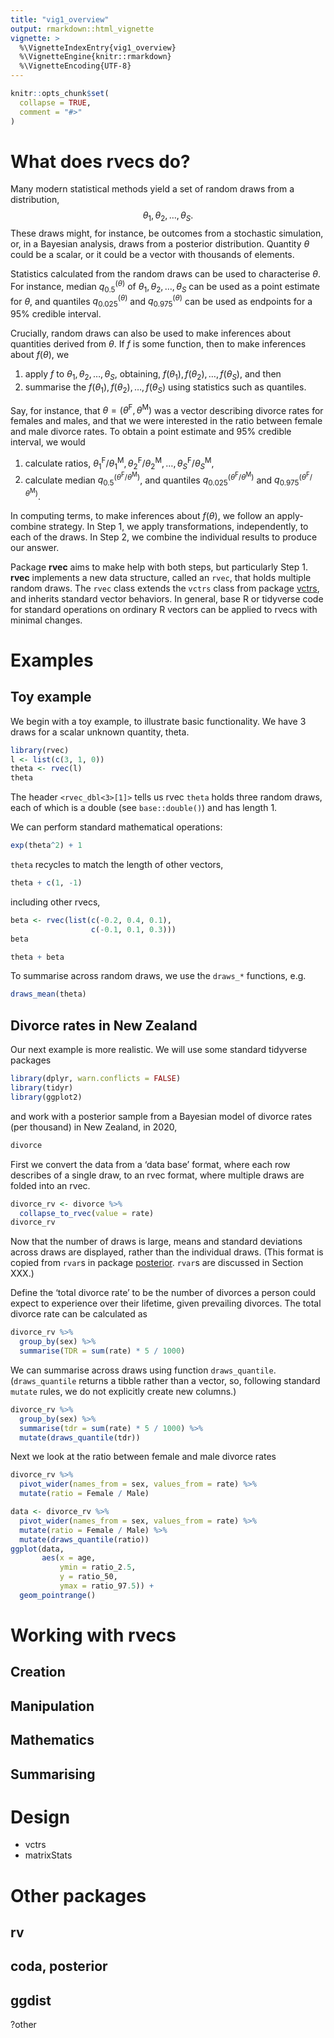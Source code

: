 ```yaml
---
title: "vig1_overview"
output: rmarkdown::html_vignette
vignette: >
  %\VignetteIndexEntry{vig1_overview}
  %\VignetteEngine{knitr::rmarkdown}
  %\VignetteEncoding{UTF-8}
---
```


```r
knitr::opts_chunk$set(
  collapse = TRUE,
  comment = "#>"
)
```


# What does **rvecs** do?

Many modern statistical methods yield a set of random draws from a distribution,
$$
  \theta_1, \theta_2, \dots, \theta_S.
$$
These draws might, for instance, be outcomes from a stochastic simulation, or, in a Bayesian analysis, draws from a posterior distribution. Quantity $\theta$ could be a scalar, or it could be a vector with thousands of elements. 

Statistics calculated from the random draws can be used to characterise $\theta$. For instance, median $q_{0.5}^{(\theta)}$ of $\theta_1, \theta_2, \dots, \theta_S$ can be used as a point estimate for $\theta$, and quantiles $q_{0.025}^{(\theta)}$ and $q_{0.975}^{(\theta)}$ can be used as endpoints for a 95\% credible interval.

Crucially, random draws can also be used to make inferences about quantities derived from $\theta$. If $f$ is some function, then to make inferences about $f(\theta)$, we

1. apply $f$ to $\theta_1, \theta_2, \dots, \theta_S$, obtaining, $f(\theta_1), f(\theta_2), \dots, f(\theta_S)$, and then
2. summarise the $f(\theta_1 ), f(\theta_2), \dots, f(\theta_S)$ using statistics such as quantiles.

Say, for instance, that $\theta = (\theta^{\text{F}}, \theta^{\text{M}})$ was a vector describing divorce rates for females and males, and that we were interested in the ratio between female and male divorce rates. To obtain a point estimate and 95\% credible interval, we would 

1. calculate ratios, $\theta_1^{\text{F}}/\theta_1^{\text{M}}, \theta_2^{\text{F}}/\theta_2^{\text{M}}, \dots, \theta_S^{\text{F}}/\theta_S^{\text{M}}$,
2. calculate  median $q_{0.5}^{(\theta^\text{F}/\theta^{\text{M}})}$, and quantiles $q_{0.025}^{(\theta^\text{F}/\theta^{\text{M}})}$ and $q_{0.975}^{(\theta^\text{F}/\theta^{\text{M}})}$.

In computing terms, to make inferences about $f(\theta)$, we follow an apply-combine strategy. In Step 1, we apply transformations, independently, to each of the draws. In Step 2, we combine the individual results to produce our answer.

Package **rvec** aims to make help with both steps, but particularly Step 1. **rvec** implements a new data structure, called an `rvec`, that holds multiple random draws. The `rvec` class extends the `vctrs` class from package [vctrs](https://vctrs.r-lib.org), and inherits standard vector behaviors. In general, base R or tidyverse code for standard operations on ordinary R vectors can be applied to rvecs with minimal changes. 

# Examples

## Toy example

We begin with a toy example, to illustrate basic functionality.
We have 3 draws for a scalar unknown quantity, theta.

```r
library(rvec)
l <- list(c(3, 1, 0))
theta <- rvec(l)
theta
```

The header `<rvec_dbl<3>[1]>` tells us rvec `theta` holds
three random draws, each of which is a double
(see `base::double()`) and has length 1.

We can perform standard mathematical operations:
```r
exp(theta^2) + 1
```

`theta` recycles to match the length of
other vectors,

```r
theta + c(1, -1)
```

including other rvecs,


```r
beta <- rvec(list(c(-0.2, 0.4, 0.1),
                  c(-0.1, 0.1, 0.3)))
beta		  
```

```r
theta + beta
```

To summarise across random draws, we use
the `draws_*` functions, e.g.


```r
draws_mean(theta)
```


## Divorce rates in New Zealand

Our next example is more realistic. 
We will use some standard tidyverse packages

```r
library(dplyr, warn.conflicts = FALSE)
library(tidyr)
library(ggplot2)
```
and work with a posterior sample
from a Bayesian model of divorce rates (per thousand)
in New Zealand, in 2020,

```r
divorce
```

First we convert the data from a 'data base' format,
where each row describes of a single draw, 
to an rvec format,
where multiple draws are folded into an rvec.

```r
divorce_rv <- divorce %>%
  collapse_to_rvec(value = rate)
divorce_rv
```

Now that the number of draws is large, means
and standard deviations across draws are displayed,
rather than the individual draws. (This
format is copied from `rvar`s in package [posterior](https://cran.r-project.org/web/packages/posterior/index.html).
`rvar`s are discussed in Section XXX.)

Define the 'total divorce rate' to be the
number of divorces a person could expect to
experience over their lifetime, given prevailing
divorces. The total divorce rate can be calculated
as

```r
divorce_rv %>%
  group_by(sex) %>%
  summarise(TDR = sum(rate) * 5 / 1000)
```

We can summarise across draws using function
`draws_quantile`. (`draws_quantile` returns a
tibble rather than a vector, so, following standard
`mutate` rules, we do not explicitly
create new columns.)

```r
divorce_rv %>%
  group_by(sex) %>%
  summarise(tdr = sum(rate) * 5 / 1000) %>%
  mutate(draws_quantile(tdr))
```

Next we look at the ratio between female and male divorce
rates

```r
divorce_rv %>%
  pivot_wider(names_from = sex, values_from = rate) %>%
  mutate(ratio = Female / Male)
```


```r
data <- divorce_rv %>%
  pivot_wider(names_from = sex, values_from = rate) %>%
  mutate(ratio = Female / Male) %>%
  mutate(draws_quantile(ratio))
ggplot(data,
       aes(x = age, 
           ymin = ratio_2.5, 
           y = ratio_50,
           ymax = ratio_97.5)) +
  geom_pointrange()
```



# Working with rvecs

## Creation

## Manipulation

## Mathematics

## Summarising
   
  
# Design

- vctrs
- matrixStats



# Other packages

## rv

## coda, posterior

## ggdist

?other









